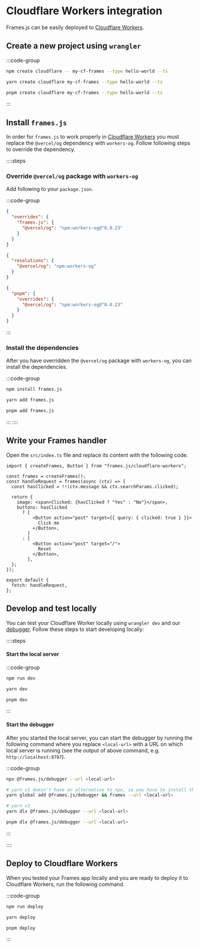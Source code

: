 # Cloudflare Workers integration

Frames.js can be easily deployed to [Cloudflare Workers](https://workers.cloudflare.com).

## Create a new project using `wrangler`

:::code-group

```bash [npm]
npm create cloudflare -- my-cf-frames --type hello-world --ts
```

```bash [yarn]
yarn create cloudflare my-cf-frames --type hello-world --ts
```

```bash [pnpm]
pnpm create cloudflare my-cf-frames --type hello-world --ts
```

:::

## Install `frames.js`

In order for `frames.js` to work properly in [Cloudflare Workers](https://workers.cloudflare.com) you must replace the `@vercel/og` dependency with `workers-og`. Follow following steps to override the dependency.

::::steps

### Override `@vercel/og` package with `workers-og`

Add following to your `package.json`.

:::code-group

```json [npm]
{
  "overrides": {
    "frames.js": {
      "@vercel/og": "npm:workers-og@^0.0.23"
    }
  }
}
```

```json [yarn]
{
  "resolutions": {
    "@vercel/og": "npm:workers-og"
  }
}
```

```json [pnpm]
{
  "pnpm": {
    "overrides": {
      "@vercel/og": "npm:workers-og@^0.0.23"
    }
  }
}
```

:::

### Install the dependencies

After you have overridden the `@vercel/og` package with `workers-og`, you can install the dependencies.

:::code-group

```bash [npm]
npm install frames.js
```

```bash [yarn]
yarn add frames.js
```

```bash [pnpm]
pnpm add frames.js
```

:::
::::

## Write your Frames handler

Open the `src/index.ts` file and replace its content with the following code.

```tsx
import { createFrames, Button } from "frames.js/cloudflare-workers";

const frames = createFrames();
const handleRequest = frames(async (ctx) => {
  const hasClicked = !!(ctx.message && ctx.searchParams.clicked);

  return {
    image: <span>Clicked: {hasClicked ? "Yes" : "No"}</span>,
    buttons: hasClicked
      ? [
          <Button action="post" target={{ query: { clicked: true } }}>
            Click me
          </Button>,
        ]
      : [
          <Button action="post" target="/">
            Reset
          </Button>,
        ],
  };
});

export default {
  fetch: handleRequest,
};
```

## Develop and test locally

You can test your Cloudflare Worker locally using `wrangler dev` and our [debugger](/guides/debugger#local-debugger-cli). Follow these steps to start developing locally:

::::steps

#### Start the local server

:::code-group

```bash [npm]
npm run dev
```

```bash [yarn]
yarn dev
```

```bash [pnpm]
pnpm dev
```

:::

#### Start the debugger

After you started the local server, you can start the debugger by running the following command where you replace `<local-url>` with a URL on which local server is running (see the output of above command, e.g. `http://localhost:8787`).

:::code-group

```bash [npm]
npx @frames.js/debugger --url <local-url>
```

```bash [yarn]
# yarn v1 doesn't have an alternative to npx, so you have to install the debugger globally (or use npx)
yarn global add @frames.js/debugger && frames --url <local-url>

# yarn v2
yarn dlx @frames.js/debugger --url <local-url>
```

```bash [pnpm]
pnpm dlx @frames.js/debugger --url <local-url>
```

:::

::::

## Deploy to Cloudflare Workers

When you tested your Frames app locally and you are ready to deploy it to Cloudflare Workers, run the following command.

:::code-group

```bash [npm]
npm run deploy
```

```bash [yarn]
yarn deploy
```

```bash [pnpm]
pnpm deploy
```

:::
